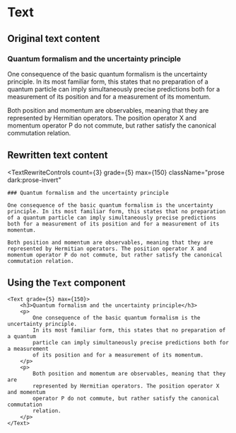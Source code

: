 
# Text

## Original text content

### Quantum formalism and the uncertainty principle

One consequence of the basic quantum formalism is the uncertainty principle.
In its most familiar form, this states that no preparation of a quantum
particle can imply simultaneously precise predictions both for a measurement
of its position and for a measurement of its momentum.

Both position and momentum are observables, meaning that they are represented
by Hermitian operators. The position operator X and momentum operator P do not
commute, but rather satisfy the canonical commutation relation.

## Rewritten text content

<TextRewriteControls
	count={3}
	grade={5}
	max={150}
	className="prose dark:prose-invert"
>
	### Quantum formalism and the uncertainty principle

    One consequence of the basic quantum formalism is the uncertainty principle. In its most familiar form, this states that no preparation of a quantum particle can imply simultaneously precise predictions both for a measurement of its position and for a measurement of its momentum.

    Both position and momentum are observables, meaning that they are represented by Hermitian operators. The position operator X and momentum operator P do not commute, but rather satisfy the canonical commutation relation.

</TextRewriteControls>

## Using the `Text` component

```tsx
<Text grade={5} max={150}>
	<h3>Quantum formalism and the uncertainty principle</h3>
	<p>
		One consequence of the basic quantum formalism is the uncertainty principle.
		In its most familiar form, this states that no preparation of a quantum
		particle can imply simultaneously precise predictions both for a measurement
		of its position and for a measurement of its momentum.
	</p>
	<p>
		Both position and momentum are observables, meaning that they are
		represented by Hermitian operators. The position operator X and momentum
		operator P do not commute, but rather satisfy the canonical commutation
		relation.
	</p>
</Text>
```
